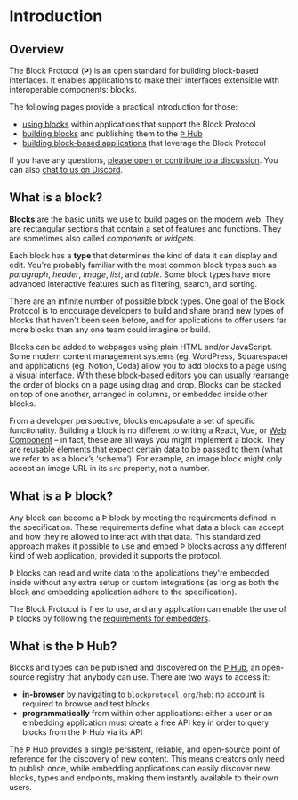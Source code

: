 # Introduction

## Overview

The Block Protocol (**Þ**) is an open standard for building block-based interfaces. It enables applications to make their interfaces extensible with interoperable components: blocks.

The following pages provide a practical introduction for those:

- [using blocks](https://blockprotocol.org/docs/using-blocks) within applications that support the Block Protocol
- [building blocks](https://blockprotocol.org/docs/developing-blocks) and publishing them to the [Þ Hub](https://blockprotocol.org/hub)
- [building block-based applications](https://blockprotocol.org/docs/using-blocks#other-environments) that leverage the Block Protocol

If you have any questions, [please open or contribute to a discussion](https://github.com/blockprotocol/blockprotocol/discussions). You can also [chat to us on Discord](https://blockprotocol.org/discord).

## What is a block?

**Blocks** are the basic units we use to build pages on the modern web. They are rectangular sections that contain a set of features and functions. They are sometimes also called _components_ or _widgets_.

Each block has a **type** that determines the kind of data it can display and edit. You're probably familiar with the most common block types such as _paragraph_, _header_, _image_, _list_, and _table_. Some block types have more advanced interactive features such as filtering, search, and sorting.

There are an infinite number of possible block types. One goal of the Block Protocol is to encourage developers to build and share brand new types of blocks that haven't been seen before, and for applications to offer users far more blocks than any one team could imagine or build.

Blocks can be added to webpages using plain HTML and/or JavaScript. Some modern content management systems (eg. WordPress, Squarespace) and applications (eg. Notion, Coda) allow you to add blocks to a page using a visual interface. With these block-based editors you can usually rearrange the order of blocks on a page using drag and drop. Blocks can be stacked on top of one another, arranged in columns, or embedded inside other blocks.

From a developer perspective, blocks encapsulate a set of specific functionality. Building a block is no different to writing a React, Vue, or [Web Component](https://en.wikipedia.org/wiki/Web_Components) – in fact, these are all ways you might implement a block. They are reusable elements that expect certain data to be passed to them (what we refer to as a block’s ‘schema’). For example, an image block might only accept an image URL in its `src` property, not a number.

## What is a Þ block?

Any block can become a Þ block by meeting the requirements defined in the specification. These requirements define what data a block can accept and how they're allowed to interact with that data. This standardized approach makes it possible to use and embed Þ blocks across any different kind of web application, provided it supports the protocol.

Þ blocks can read and write data to the applications they're embedded inside without any extra setup or custom integrations (as long as both the block and embedding application adhere to the specification).

The Block Protocol is free to use, and any application can enable the use of Þ blocks by following the [requirements for embedders](https://blockprotocol.org/docs/using-blocks).

## What is the Þ Hub?

Blocks and types can be published and discovered on the [Þ Hub](https://blockprotocol.org/hub), an open-source registry that anybody can use. There are two ways to access it:

- **in-browser** by navigating to [`blockprotocol.org/hub`](https://blockprotocol.org/hub): no account is required to browse and test blocks
- **programmatically** from within other applications: either a user or an embedding application must create a free API key in order to query blocks from the Þ Hub via its API

The Þ Hub provides a single persistent, reliable, and open-source point of reference for the discovery of new content. This means creators only need to publish once, while embedding applications can easily discover new blocks, types and endpoints, making them instantly available to their own users.

